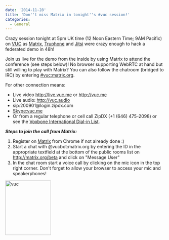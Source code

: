 ```yaml
---
date: '2014-11-28'
title: 'Don''t miss Matrix in tonight''s #vuc session!'
categories:
  - General
---
```


Crazy session tonight at 5pm UK time (12 Noon Eastern Time; 9AM Pacific) on <a href="http://www.voipusersconference.org/">VUC</a> as <a href="http://matrix.org">Matrix</a>, <a href="truphone.com">Truphone</a> and <a href="https://jitsi.org/">Jitsi</a> were crazy enough to hack a federated demo in 48h!

Join us live for the demo from the inside by using Matrix to attend the conference (see steps below)! No browser supporting WebRTC at hand but still willing to play with Matrix? You can also follow the chatroom (bridged to IRC) by entering <a href="http://matrix.org/beta/#/room/!AonkiegHRhJtwwFMdk:matrix.org">#vuc:matrix.org</a>.

For other connection means:
<ul>
	<li>Live video <a href="http://live.vuc.me/">http://live.vuc.me</a> or <a href="http://vuc.me">http://vuc.me</a></li>
	<li>Live audio: <a href="http://vuc.audio/">http://vuc.audio</a></li>
	<li>sip:200901@login.zipdx.com</li>
	<li><a href="skype:vuc.me?Call">Skype:vuc.me</a></li>
	<li>Or from a regular telephone or cell call ZipDX (+1 (646) 475-2098) or see the <a title="List of International numbers from Voxbone" href="http://vuc.li/VoxboneVUC">Voxbone International Dial-in List</a>.</li>
</ul>
<em><strong>Steps to join the call from Matrix:</strong></em>
<ol>
	<li>Register on <a href="http://matrix.org/beta">Matrix</a> from Chrome if not already done :)</li>
	<li>Start a chat with @vucbot:matrix.org by entering the ID in the appropriate textfield at the bottom of the public rooms list on <a href="http://matrix.org/beta">http://matrix.org/beta</a> and click on "Message User"</li>
	<li>In the chat room start a voice call by clicking on the mic icon in the top right corner. Don't forget to allow your browser to access your mic and speakerphones!</li>
</ol>
<a href="http://matrix.org/blog/wp-content/uploads/2014/11/vuc.png"><img class="alignnone size-full wp-image-231" src="http://matrix.org/blog/wp-content/uploads/2014/11/vuc.png" alt="vuc" width="144" height="172" /></a>

&nbsp;